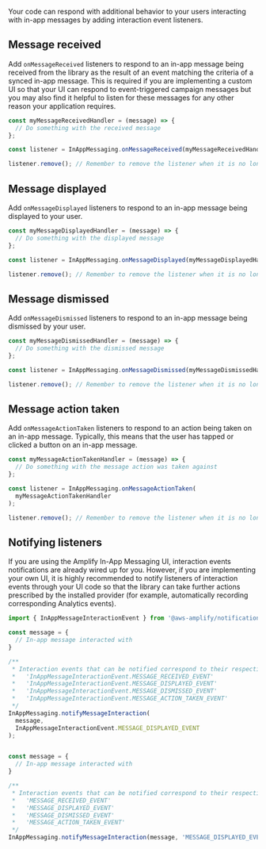 Your code can respond with additional behavior to your users interacting with in-app messages by adding interaction event listeners.

## Message received

Add `onMessageReceived` listeners to respond to an in-app message being received from the library as the result of an event matching the criteria of a synced in-app message. This is required if you are implementing a custom UI so that your UI can respond to event-triggered campaign messages but you may also find it helpful to listen for these messages for any other reason your application requires.

```js
const myMessageReceivedHandler = (message) => {
  // Do something with the received message
};

const listener = InAppMessaging.onMessageReceived(myMessageReceivedHandler);

listener.remove(); // Remember to remove the listener when it is no longer needed
```

## Message displayed

Add `onMessageDisplayed` listeners to respond to an in-app message being displayed to your user.

```js
const myMessageDisplayedHandler = (message) => {
  // Do something with the displayed message
};

const listener = InAppMessaging.onMessageDisplayed(myMessageDisplayedHandler);

listener.remove(); // Remember to remove the listener when it is no longer needed
```

## Message dismissed

Add `onMessageDismissed` listeners to respond to an in-app message being dismissed by your user.

```js
const myMessageDismissedHandler = (message) => {
  // Do something with the dismissed message
};

const listener = InAppMessaging.onMessageDismissed(myMessageDismissedHandler);

listener.remove(); // Remember to remove the listener when it is no longer needed
```

## Message action taken

Add `onMessageActionTaken` listeners to respond to an action being taken on an in-app message. Typically, this means that the user has tapped or clicked a button on an in-app message.

```js
const myMessageActionTakenHandler = (message) => {
  // Do something with the message action was taken against
};

const listener = InAppMessaging.onMessageActionTaken(
  myMessageActionTakenHandler
);

listener.remove(); // Remember to remove the listener when it is no longer needed
```

## Notifying listeners

If you are using the Amplify In-App Messaging UI, interaction events notifications are already wired up for you. However, if you are implementing your own UI, it is highly recommended to notify listeners of interaction events through your UI code so that the library can take further actions prescribed by the installed provider (for example, automatically recording corresponding Analytics events).

<BlockSwitcher>
<Block name="TypeScript">

```ts
import { InAppMessageInteractionEvent } from '@aws-amplify/notifications';

const message = {
  // In-app message interacted with
}

/**
 * Interaction events that can be notified correspond to their respective listeners:
 *   'InAppMessageInteractionEvent.MESSAGE_RECEIVED_EVENT'
 *   'InAppMessageInteractionEvent.MESSAGE_DISPLAYED_EVENT'
 *   'InAppMessageInteractionEvent.MESSAGE_DISMISSED_EVENT'
 *   'InAppMessageInteractionEvent.MESSAGE_ACTION_TAKEN_EVENT'
 */
InAppMessaging.notifyMessageInteraction(
  message,
  InAppMessageInteractionEvent.MESSAGE_DISPLAYED_EVENT
);
```

</Block>
<Block name="JavaScript">

```js

const message = {
  // In-app message interacted with
}

/**
 * Interaction events that can be notified correspond to their respective listeners:
 *   'MESSAGE_RECEIVED_EVENT'
 *   'MESSAGE_DISPLAYED_EVENT'
 *   'MESSAGE_DISMISSED_EVENT'
 *   'MESSAGE_ACTION_TAKEN_EVENT'
 */
InAppMessaging.notifyMessageInteraction(message, 'MESSAGE_DISPLAYED_EVENT');
```

</Block>
</BlockSwitcher>
